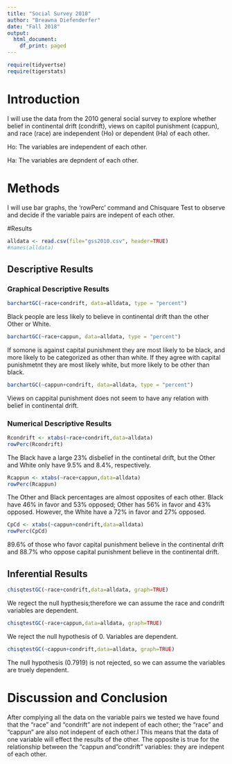 ```yaml
---
title: "Social Survey 2010"
author: "Breawna Diefenderfer"
date: "Fall 2018"
output:
  html_document:
    df_print: paged
---
```


```r
require(tidyvertse)
require(tigerstats)

```

# Introduction

<!--In this section you explain what you are trying to show.  Where did the data come from?  What is the research or other question you are trying to answer?!-->

I will use the data from the 2010 general social survey to explore whether belief in continental drift (condrift), views on capitol punishment (cappun), and race (race) are independent (Ho) or dependent (Ha) of each other.
  
  Ho: The variables are independent of each other.
    
  Ha: The variables are depndent of each other.
  
# Methods

<!--Decide on your methods:  use "variable analysis" or other appropriate descriptors.  Make sure to choose at least one graphical method and at least one numerical method.!-->
I will use bar graphs, the 'rowPerc' command and Chisquare Test to observe and decide if the variable pairs are indepent of each other. 
  
#Results

<!--Divide this section into two sub-sections:  One for your descriptive  results and one for your inferential results.!-->

```r
alldata <- read.csv(file="gss2010.csv", header=TRUE)
#names(alldata)
```


## Descriptive Results

### Graphical Descriptive Results

<!--Graphical results here.  Make sure to show your code.  Provide appropriate labels for axes, giving units if possible, and provide a good title for the graph, too.  Use the graphical results to describe the patterns if any that exist in the data as focused toward the research question!-->

```r
barchartGC(~race+condrift, data=alldata, type = "percent") 
```
  
Black people are less likely to believe in continental drift than the other Other or White.
  
```r
barchartGC(~race+cappun, data=alldata, type = "percent")
```
  
 If somone is against capital punishment they are most likely to be black, and more likely to be categorized as other than white. If they agree with capital punishmetnt they are most likely white, but more likely to be other than black.
  
```r
barchartGC(~cappun+condrift, data=alldata, type = "percent")
```
  
Views on cappital punishment does not seem to have any relation with belief in continental drift.
  
  
### Numerical Descriptive Results

<!--Numerical results go here. Use the numerical results to describe the patterns if any that exist in the data as focused toward the research question!-->

```r
Rcondrift <- xtabs(~race+condrift,data=alldata)
rowPerc(Rcondrift)
```
  The Black have a large 23% disbelief in the continetal drift, but the Other and White only have 9.5% and 8.4%, respectively.

```r
Rcappun <- xtabs(~race+cappun,data=alldata)
rowPerc(Rcappun)
```
The Other and Black percentages are almost opposites of each other. Black have 46% in favor and 53% opposed; Other has 56% in favor and 43% opposed. However, the White have a 72% in favor and 27% opposed.
  
```r
CpCd <- xtabs(~cappun+condrift,data=alldata)
rowPerc(CpCd)
```
89.6% of those who favor capital punishment believe in the continental drift and 88.7% who oppose capital punishment believe in the continental drift. 

## Inferential Results

<!--State hypothesis clearly.  Make sure your discussion of the inferential test covers all the aspects that the test output produces, such as test statistic, p-value etc.  Make a decision about the null hypothesis, explain the assumptions on which the selected test/procedure was based, and why the chosen procedure satisfys the assumptions and is appropriate to answer the research question!-->
```r
chisqtestGC(~race+condrift,data=alldata, graph=TRUE)
``` 
  
We regect the null hypthesis;therefore we can assume the race and condrift variables are dependent.
  
```r
chisqtestGC(~race+cappun,data=alldata, graph=TRUE)
```
  
We reject the null hypothesis of 0. Variables are dependent.
  
```r
chisqtestGC(~cappun+condrift,data=alldata, graph=TRUE)
```
  
The null hypothesis (0.7919) is not rejected, so we can assume the variables are truely dependent.
  
# Discussion and Conclusion

<!--Discussion and conclusion here.  If you found a relationship be sure to consider whether the relationship occurs because one of the variavbles causes the other, or whether they perhasps are related for some other reason.  Watch the chapter 6 videos from the GeorgeTown videos collection.!-->
After complying all the data on the variable pairs we tested we have found that the "race" and "condrift" are not indepent of each other; the "race" and "cappun" are also not indepent of each other.l This means that the data of one variable will effect the results of the other. The opposite is true for the relationship between the "cappun and "condrift" variables: they are indepent of each other.
  
    